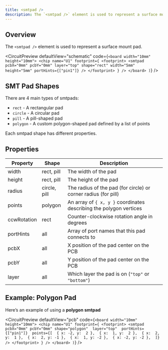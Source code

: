 ```yaml
---
title: <smtpad />
description: The `<smtpad />` element is used to represent a surface mount pad.
---
```


## Overview

The `<smtpad />` element is used to represent a surface mount pad.


<CircuitPreview
  defaultView="schematic"
  code={`
    <board width="10mm" height="10mm">
      <chip name="U1" footprint={
        <footprint>
          <smtpad
            pcbX="0mm"
            pcbY="0mm"
            layer="top"
            shape="rect"
            width="5mm"
            height="5mm"
            portHints={["pin1"]}
          />
        </footprint>
      } />
    </board>
  )
  `}
/>

## SMT Pad Shapes

There are 4 main types of smtpads:

- `rect` - A rectangular pad  
- `circle` - A circular pad  
- `pill` - A pill-shaped pad  
- `polygon` - A custom polygon-shaped pad defined by a list of points  

Each smtpad shape has different properties.

## Properties

| Property    | Shape        | Description                                                                 |
| ----------- | ------------ | --------------------------------------------------------------------------- |
| width       | rect, pill   | The width of the pad                                                        |
| height      | rect, pill   | The height of the pad                                                       |
| radius      | circle, pill | The radius of the pad (for circle) or corner radius (for pill)              |
| points      | polygon      | An array of `{ x, y }` coordinates describing the polygon vertices          |
| ccwRotation | rect         | Counter-clockwise rotation angle in degrees                                 |
| portHints   | all          | Array of port names that this pad connects to                               |
| pcbX        | all          | X position of the pad center on the PCB                                     |
| pcbY        | all          | Y position of the pad center on the PCB                                     |
| layer       | all          | Which layer the pad is on (`"top"` or `"bottom"`)                           |

## Example: Polygon Pad

Here’s an example of using a **polygon smtpad** 

<CircuitPreview
  defaultView="pcb"
  code={`
    <board width="10mm" height="10mm">
      <chip name="U1" footprint={
        <footprint>
          <smtpad 
            pcbX="0mm"
            pcbY="0mm"
            shape="polygon" 
            layer="top" 
            portHints={["pin1"]} 
            points={[ 
              { x: -2, y:  2 }, 
              { x:  1, y:  2 }, 
              { x:  2, y:  1 }, 
              { x:  2, y: -1 }, 
              { x:  1, y: -2 }, 
              { x: -2, y: -2 }, 
            ]} 
          />
        </footprint>
      } />
    </board>
  )
  `}
/>